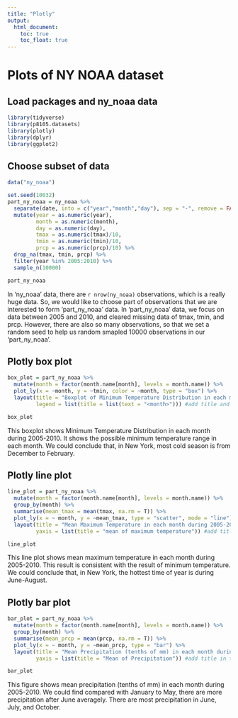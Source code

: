 ```yaml
---
title: "Plotly"
output: 
  html_document:
    toc: true
    toc_float: true
---
```


# Plots of NY NOAA dataset

## Load packages and ny_noaa data

```r
library(tidyverse)
library(p8105.datasets)
library(plotly)
library(dplyr)
library(ggplot2)
```

## Choose subset of data

```r
data("ny_noaa")

set.seed(10032)
part_ny_noaa = ny_noaa %>%
  separate(date, into = c("year","month","day"), sep = "-", remove = FALSE) %>%
  mutate(year = as.numeric(year),
         month = as.numeric(month),
         day = as.numeric(day),
         tmax = as.numeric(tmax)/10,
         tmin = as.numeric(tmin)/10,
         prcp = as.numeric(prcp)/10) %>%
  drop_na(tmax, tmin, prcp) %>%
  filter(year %in% 2005:2010) %>%
  sample_n(10000) 

part_ny_noaa

```


In 'ny_noaa' data, there are `r nrow(ny_noaa)` observations, which is a really huge data. So, we would like to choose part of observations that we are interested to form 'part_ny_noaa' data. In 'part_ny_noaa' data, we focus on data between 2005 and 2010, and cleared missing data of tmax, tmin, and prcp. However, there are also so many observations, so that we set a random seed to help us random smapled 10000 observations in our 'part_ny_noaa'.


## Plotly box plot

```r
box_plot = part_ny_noaa %>%
  mutate(month = factor(month.name[month], levels = month.name)) %>%
  plot_ly(x = ~month, y = ~tmin, color = ~month, type = "box") %>%
  layout(title = "Boxplot of Minimum Temperature Distribution in each month", 
         legend = list(title = list(text = "<month>"))) #add title and lengend title in the graph

box_plot

```

This boxplot shows Minimum Temperature Distribution in each month during 2005-2010. It shows the possible minimum temperature range in each month. We could conclude that, in New York, most cold season is from December to February.

## Plotly line plot

```r
line_plot = part_ny_noaa %>%
  mutate(month = factor(month.name[month], levels = month.name)) %>%
  group_by(month) %>%
  summarise(mean_tmax = mean(tmax, na.rm = T)) %>% 
  plot_ly(x = ~ month, y = ~mean_tmax, type = "scatter", mode = "line") %>%
  layout(title = "Mean Maximum Temperature in each month during 2005-2010", 
         yaxis = list(title = "mean of maximum temperature")) #add title in the graph

line_plot

```

This line plot shows mean maximum temperature in each month during 2005-2010. This result is consistent with the result of minimum temperature.  We could conclude that, in New York, the hottest time of year is during June-August.

## Plotly bar plot

```r
bar_plot = part_ny_noaa %>%
  mutate(month = factor(month.name[month], levels = month.name)) %>%
  group_by(month) %>%
  summarise(mean_prcp = mean(prcp, na.rm = T)) %>% 
  plot_ly(x = ~ month, y = ~mean_prcp, type = "bar") %>%
  layout(title = "Mean Precipitation (tenths of mm) in each month during 2005-2010", 
         yaxis = list(title = "Mean of Precipitation")) #add title in the graph

bar_plot

```

This figure shows mean precipitation (tenths of mm) in each month during 2005-2010. We could find compared with January to May, there are more precipitation after June averagely. There are most precipitation in June, July, and October.


